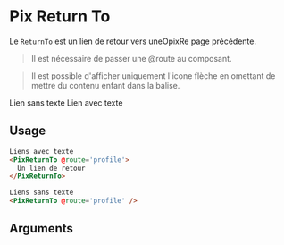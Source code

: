
<Meta
  title='Basics/Return To'
  component='PixReturnTo'
  decorators={[centered]}
  argTypes={stories.argTypes}
/>

# Pix Return To

Le `ReturnTo` est un lien de retour vers uneOpixRe page précédente.

> Il est nécessaire de passer une @route au composant.

> Il est possible d'afficher uniquement l'icone flèche en omettant de mettre du contenu enfant dans la balise.

<Canvas isColumn>
  Lien sans texte
  <Story name="Return To" story={stories.returnTo} height={60} />
  Lien avec texte
  <Story name="Return To With Link" story={stories.returnToWithLink} height={60} />
</Canvas>

## Usage

```html
Liens avec texte
<PixReturnTo @route='profile'>
  Un lien de retour
</PixReturnTo>

Liens sans texte
<PixReturnTo @route='profile' />
```

## Arguments

<ArgsTable story="Return To With Link" />
